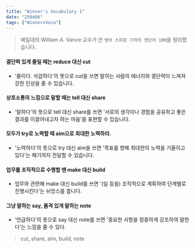 ```yaml
---
title: "Winner's Vocabulary 1"
date: "250406"
tags: ["WinnersVoca"]
---
```


> 예일대의 William A. Vance 교수가 쓴 `영어 스피킹 기적의 영단어 100`을 정리했습니다.

#### 결단력 있게 줄일 때는 reduce 대신 cut

- '줄이다. 삭감하다'의 뜻으로 cut을 쓰면 말하는 사람의 에너지와 결단력이 느껴져 강한 인상을 줄 수 있습니다.

#### 상호소통의 느낌으로 말할 때는 tell 대신 share

- '말하다'의 뜻으로 tell 대신 share를 쓰면 '서로의 생각이나 경험을 공유하고 좋은 결과를 이끌어내고자 하는 마음'을 표현할 수 있습니다.

#### 모두가 try로 노력할 때 aim으로 최대한 노력하라.

- '노력하다'의 뜻으로 try 대신 aim을 쓰면 '목표를 향해 최대한의 노력을 기울이고 있다'는 패기까지 전달할 수 있습니다.

#### 업무를 조직적으로 수행할 땐 make 대신 build

- 업무와 관련해 make 대신 build를 쓰면 '(일 등을) 조직적으로 계획하여 단계별로 진행시킨다'는 뉘앙스를 줍니다.

#### 그냥 말하는 say, 품격 있게 말하는 note

- '언급하다'의 뜻으로 say 대신 note를 쓰면 '중요한 사항을 정중하게 강조하여 말한다'는 느낌을 줄 수 있다.

> cut, share, aim, build, note
